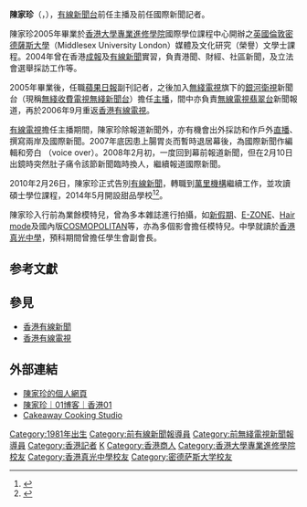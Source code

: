 
{{主播資訊
| 頭銜 = 前[[有線新聞|有線新聞]]主播及國際新聞記者
| 姓名 = 陳家珍
| 圖片 = 
| 尺寸 = 
| 簡介 = 
| 英文名 = Solo Chan
| 暱稱 = 
| 國籍 = {{CHN-HKG}}
| 籍貫 = 
| 出生日期 = 4月29日（出生年份不詳）
| 出生地 = {{BHKG}}
| 逝世日期 = 
| 逝世地 = 
| 最高學歷 = [[密德薩斯大學|密德薩斯大學]]媒體及文化研究（榮譽）文學士
| 母校 = 
| 職歷 = [[香港真光中學|香港真光中學]]
| 活躍年代 = 2005－
| 宗教信仰 = 
| 婚姻狀況 = 已婚
| 配偶 = 
| 網站 = www.solochan.com
| 備註 = 甜品師傅
}}

'''陳家珍'''（{{lang-en|Solo Chan}}，{{bd||4月29日}}），[[有線新聞台|有線新聞台]]前任主播及前任國際新聞記者。

陳家珍2005年畢業於[[香港大學專業進修學院|香港大學專業進修學院]]國際學位課程中心開辦之[[英國|英國]][[倫敦|倫敦]][[密德薩斯大學|密德薩斯大學]]（Middlesex University London）媒體及文化研究（榮譽）文學士課程。2004年曾在香港[[成報|成報]]及[[有線新聞|有線新聞]]實習，負責港聞、財經、社區新聞，及立法會選舉採訪工作等。

2005年畢業後，任職[[蘋果日報|蘋果日報]]副刊記者，之後加入[[無綫電視|無綫電視]]旗下的[[銀河衛視|銀河衛視]]新聞台（現稱[[無綫收費電視|無綫收費電視]][[無綫新聞台|無綫新聞台]]）擔任[[新聞主播|主播]]，間中亦負責[[無線電視翡翠台|無線電視翡翠台]]新聞報道，再於2006年9月重返[[香港有線電視|香港有線電視]]。

[[有線電視|有線電視]]擔任主播期間，陳家珍除報道新聞外，亦有機會出外採訪和作戶外[[直播|直播]]、撰寫兩岸及國際新聞。2007年底因患上腸胃炎而暫時退居幕後，為國際新聞作編輯和旁白 （voice over）。2008年2月初，一度回到幕前報道新聞，但在2月10日出鏡時突然肚子痛令該節新聞臨時換人，繼續報道國際新聞。

2010年2月26日，陳家珍正式告別[[有線新聞|有線新聞]]，轉職到[[萬里機構|萬里機構]]繼續工作，並攻讀碩士學位課程，2014年5月開設甜品學校<ref>{{Cite web |url=http://hittt.blogspot.hk/2015/03/1304-bkdsm1.html |title=熱爆娛樂: 前主播陳家珍教整蛋糕專攻師奶客 |accessdate=2016-06-23 |archive-date=2016-09-15 |archive-url=https://web.archive.org/web/20160915070348/http://hittt.blogspot.hk/2015/03/1304-bkdsm1.html |dead-url=no }}</ref><ref>{{Cite web |url=http://nextplus.nextmedia.com/news/spot/20141226/128922 |title=做主播患職業病 陳家珍轉行整餅 |accessdate=2016-06-23 |archive-date=2016-08-13 |archive-url=https://web.archive.org/web/20160813143032/http://nextplus.nextmedia.com/news/spot/20141226/128922 |dead-url=no }}</ref>。

陳家珍入行前為業餘模特兒，曾為多本雜誌進行拍攝，如[[新假期|新假期]]、[[E-ZONE|E-ZONE]]、[[Hair_mode|Hair mode]]及國內版[[COSMOPOLITAN|COSMOPOLITAN]]等，亦為多個影會擔任模特兒。中學就讀於[[香港真光中學|香港真光中學]]，預科期間曾擔任學生會副會長。

==参考文獻==
{{Reflist}}

==參見==
*[[香港有線新聞|香港有線新聞]]
*[[香港有線電視|香港有線電視]]

==外部連結==
* [https://web.archive.org/web/20170920174020/http://solochan.com/ 陳家珍的個人網頁]
* [http://www.hk01.com/blogger/profile/517 陳家珍｜01博客｜香港01]{{Wayback|url=http://www.hk01.com/blogger/profile/517 |date=20160316170050 }}
* [http://www.cakeaway.com.hk Cakeaway Cooking Studio]{{Wayback|url=http://www.cakeaway.com.hk/ |date=20200223073410 }}

{{DEFAULTSORT:CHAN陳家珍}}
[[Category:1981年出生|Category:1981年出生]]
[[Category:前有線新聞報導員|Category:前有線新聞報導員]]
[[Category:前無綫電視新聞報導員|Category:前無綫電視新聞報導員]]
[[Category:香港記者|Category:香港記者]]
[[Category:陳姓|K]]
[[Category:香港商人|Category:香港商人]]
[[Category:香港大學專業進修學院校友|Category:香港大學專業進修學院校友]]
[[Category:香港真光中學校友|Category:香港真光中學校友]]
[[Category:密德萨斯大学校友|Category:密德萨斯大学校友]]